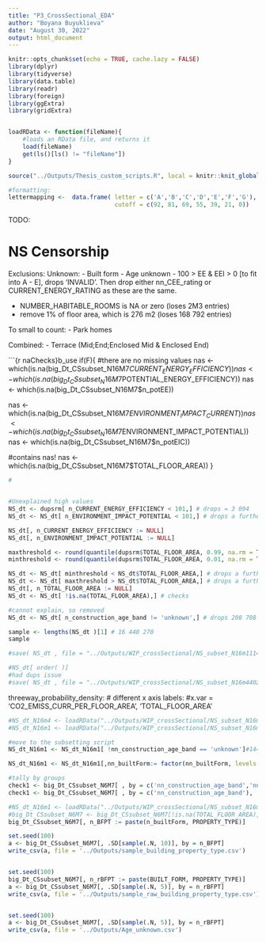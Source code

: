 ```yaml
---
title: "P3_CrossSectional_EDA"
author: "Boyana Buyuklieva"
date: "August 30, 2022"
output: html_document
---
```


```r
knitr::opts_chunk$set(echo = TRUE, cache.lazy = FALSE)
library(dplyr)
library(tidyverse)
library(data.table)
library(readr)
library(foreign)
library(ggExtra)
library(gridExtra)


loadRData <- function(fileName){
    #loads an RData file, and returns it
    load(fileName)
    get(ls()[ls() != "fileName"])
}

source("../Outputs/Thesis_custom_scripts.R", local = knitr::knit_global())

#formatting:
lettermapping <-  data.frame( letter = c('A','B','C','D','E','F','G'), 
                              cutoff = c(92, 81, 69, 55, 39, 21, 0))

```

TODO:



# NS Censorship

Exclusions:
Unknown:
- Built form
- Age unknown
- 100 > EE & EEI > 0 [to fit into A - E], drops 'INVALID'. Then drop either nn_CEE_rating or CURRENT_ENERGY_RATING as these are the same. 

- NUMBER_HABITABLE_ROOMS is NA or zero (loses 2M3 entries)
- remove 1% of floor area, which is 276 m2  (loses 168 792 entries)

To small to count:
- Park homes

Combined:
- Terrace (Mid;End;Enclosed Mid & Enclosed End)


```{r naChecks}b_use
if(F){
#there are no missing values 
nas <- which(is.na(big_Dt_CSsubset_N16M7$CURRENT_ENERGY_EFFICIENCY))
nas <- which(is.na(big_Dt_CSsubset_N16M7$POTENTIAL_ENERGY_EFFICIENCY))
nas <- which(is.na(big_Dt_CSsubset_N16M7$n_potEE))

nas <- which(is.na(big_Dt_CSsubset_N16M7$ENVIRONMENT_IMPACT_CURRENT))
nas <- which(is.na(big_Dt_CSsubset_N16M7$ENVIRONMENT_IMPACT_POTENTIAL))
nas <- which(is.na(big_Dt_CSsubset_N16M7$n_potEIC)) 

#contains nas!
nas <- which(is.na(big_Dt_CSsubset_N16M7$TOTAL_FLOOR_AREA)) 
}


```r
#


#Unexplained high values
NS_dt <- dupsrm[ n_CURRENT_ENERGY_EFFICIENCY < 101,] # drops = 3 094 
NS_dt <- NS_dt[ n_ENVIRONMENT_IMPACT_POTENTIAL < 101,] # drops a further = 92 699

NS_dt[, n_CURRENT_ENERGY_EFFICIENCY := NULL]
NS_dt[, n_ENVIRONMENT_IMPACT_POTENTIAL := NULL]

maxthreshold <- round(quantile(dupsrm$TOTAL_FLOOR_AREA, 0.99, na.rm = T),0) 
minthreshold <- round(quantile(dupsrm$TOTAL_FLOOR_AREA, 0.01, na.rm = T),0) 

NS_dt <- NS_dt[ minthreshold < NS_dt$TOTAL_FLOOR_AREA,] # drops a further ~ 167 731 
NS_dt <- NS_dt[ maxthreshold > NS_dt$TOTAL_FLOOR_AREA,] # drops a further ~ 166 758
NS_dt[, n_TOTAL_FLOOR_AREA := NULL]
NS_dt <- NS_dt[ !is.na(TOTAL_FLOOR_AREA),] # checks 

#cannot explain, so removed
NS_dt <- NS_dt[ n_construction_age_band != 'unknown',] # drops 208 708

sample <- lengths(NS_dt )[1] # 16 440 270 
sample

#save( NS_dt , file = "../Outputs/WIP_crossSectional/NS_subset_N16m111443.RData")

#NS_dt[ order( )]
#had dups issue
#save( NS_dt , file = "../Outputs/WIP_crossSectional/NS_subset_N16m440270.RData")
```









threeway_probability_density:
# different x axis labels:
#x.var = 'CO2_EMISS_CURR_PER_FLOOR_AREA', 'TOTAL_FLOOR_AREA'

```r
#NS_dt_N16m4 <- loadRData("../Outputs/WIP_crossSectional/NS_subset_N16m440270.RData")
#NS_dt_N16m1 <- loadRData("../Outputs/WIP_crossSectional/NS_subset_N16m111443.RData")

#move to the subsetting script
NS_dt_N16m1 <- NS_dt_N16m1[ !nn_construction_age_band == 'unknown']#14472351

NS_dt_N16m1 <- NS_dt_N16m1[,nn_builtForm:= factor(nn_builtForm, levels = c('Terrace','Semi-Detached','Detached'), ordered = T), ]
```





```r
#tally by groups 
check1 <- big_Dt_CSsubset_N6M7[ , by = c('nn_construction_age_band','nn_builtForm', 'PROPERTY_TYPE'),  .(n = .N)]
check1 <- big_Dt_CSsubset_N6M7[ , by = c('nn_construction_age_band'),  .(n = .N)]

```


```r

#NS_dt_N16m1 <- loadRData("../Outputs/WIP_crossSectional/NS_subset_N16m440270_with_OS.RData")
#big_Dt_CSsubset_N6M7 <- big_Dt_CSsubset_N6M7[!is.na(TOTAL_FLOOR_AREA),]
big_Dt_CSsubset_N6M7[, n_BFPT := paste(n_builtForm, PROPERTY_TYPE)]

set.seed(100)
a <- big_Dt_CSsubset_N6M7[, .SD[sample(.N, 10)], by = n_BFPT]
write_csv(a, file = '../Outputs/sample_building_property_type.csv')


set.seed(100)
big_Dt_CSsubset_N6M7[, n_rBFPT := paste(BUILT_FORM, PROPERTY_TYPE)]
a <- big_Dt_CSsubset_N6M7[, .SD[sample(.N, 5)], by = n_rBFPT]
write_csv(a, file = '../Outputs/sample_raw_building_property_type.csv')


set.seed(100)
a <- big_Dt_CSsubset_N6M7[, .SD[sample(.N, 5)], by = n_rBFPT]
write_csv(a, file = '../Outputs/Age_unknown.csv')
```






